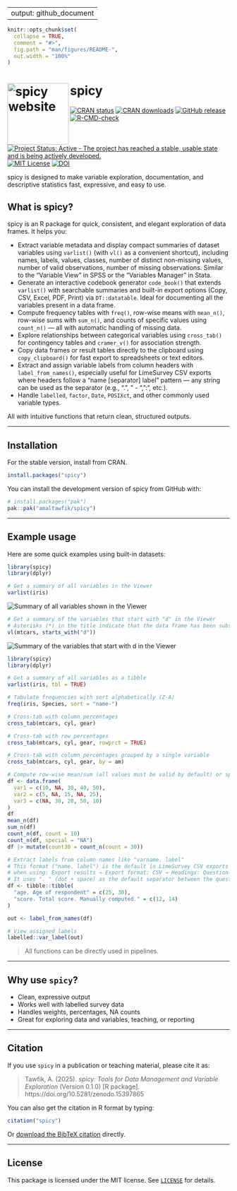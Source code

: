 
---
output: github_document
---

```r
knitr::opts_chunk$set(
  collapse = TRUE,
  comment = "#>",
  fig.path = "man/figures/README-",
  out.width = "100%"
)
```

# spicy <a href="https://amaltawfik.github.io/spicy/"><img src="man/figures/logo.png" align="left" height="139" alt="spicy website" /></a>

<!-- badges: start -->
[![CRAN status](https://www.r-pkg.org/badges/version-ago/spicy)](https://CRAN.R-project.org/package=spicy)
[![CRAN downloads](https://cranlogs.r-pkg.org/badges/grand-total/spicy)](https://cranlogs.r-pkg.org/badges/grand-total/spicy)
[![GitHub release](https://img.shields.io/github/v/release/amaltawfik/spicy?include_prereleases&label=GitHub%20release)](https://github.com/amaltawfik/spicy/releases)
[![R-CMD-check](https://github.com/amaltawfik/spicy/actions/workflows/R-CMD-check.yaml/badge.svg)](https://github.com/amaltawfik/spicy/actions/workflows/R-CMD-check.yaml)
[![Project Status: Active - The project has reached a stable, usable state and is being actively developed.](https://www.repostatus.org/badges/latest/active.svg)](https://www.repostatus.org/#active)
[![MIT License](https://img.shields.io/badge/license-MIT-blue.svg?style=flat)](https://opensource.org/licenses/MIT)
[![DOI](https://zenodo.org/badge/947229863.svg)](https://doi.org/10.5281/zenodo.15397865)
<!-- badges: end -->

spicy is designed to make variable exploration, documentation, and descriptive statistics fast, expressive, and easy to use.


## What is spicy?

spicy is an R package for quick, consistent, and elegant exploration of data frames. It helps you:

- Extract variable metadata and display compact summaries of dataset variables using `varlist()` (with `vl()` as a convenient shortcut), including names, labels, values, classes, number of distinct non-missing values,  number of valid observations, number of missing observations. Similar to the "Variable View" in SPSS or the "Variables Manager" in Stata.
- Generate an interactive codebook generator `code_book()` that extends `varlist()` with searchable summaries and built-in export options (Copy, CSV, Excel, PDF, Print) via `DT::datatable`. Ideal for documenting all the variables present in a data frame.
- Compute frequency tables with `freq()`, row-wise means with `mean_n()`, row-wise sums with `sum_n()`, and counts of specific values using `count_n()` — all with automatic handling of missing data.
- Explore relationships between categorical variables using `cross_tab()` for contingency tables and `cramer_v()` for association strength.
- Copy data frames or result tables directly to the clipboard using `copy_clipboard()` for fast export to spreadsheets or text editors.
- Extract and assign variable labels from column headers with `label_from_names()`, especially useful for LimeSurvey CSV exports where headers follow a "name [separator] label" pattern — any string can be used as the separator (e.g., ". ", " - ", ":", etc.).
- Handle `labelled`, `factor`, `Date`, `POSIXct`, and other commonly used variable types.  

All with intuitive functions that return clean, structured outputs.

---

## Installation

For the stable version, install from CRAN.
```r
install.packages("spicy")
```

You can install the development version of spicy from GitHub with:

```r
# install.packages("pak")
pak::pak("amaltawfik/spicy")
```

---

## Example usage

Here are some quick examples using built-in datasets:
```r
library(spicy)
library(dplyr)

# Get a summary of all variables in the Viewer
varlist(iris)
```
<img src="man/figures/varlist_1.png" alt="Summary of all variables shown in the Viewer">

```r
# Get a summary of the variables that start with "d" in the Viewer
# Asterisks (*) in the title indicate that the data frame has been subsetted
vl(mtcars, starts_with("d"))
```
<img src="man/figures/varlist_2.png" alt="Summary of the variables that start with d in the Viewer">

```r
library(spicy)
library(dplyr)
```

```r
# Get a summary of all variables as a tibble
varlist(iris, tbl = TRUE)

# Tabulate frequencies with sort alphabetically (Z-A)
freq(iris, Species, sort = "name-")

# Cross-tab with column percentages
cross_tab(mtcars, cyl, gear)

# Cross-tab with row percentages
cross_tab(mtcars, cyl, gear, rowprct = TRUE)

# Cross-tab with column percentages grouped by a single variable
cross_tab(mtcars, cyl, gear, by = am)

# Compute row-wise mean/sum (all values must be valid by default) or specific value
df <- data.frame(
  var1 = c(10, NA, 30, 40, 50),
  var2 = c(5, NA, 15, NA, 25),
  var3 = c(NA, 30, 20, 50, 10)
)
df
mean_n(df)
sum_n(df)
count_n(df, count = 10)
count_n(df, special = "NA")
df |> mutate(count30 = count_n(count = 30))

# Extract labels from column names like "varname. label"
# This format ("name. label") is the default in LimeSurvey CSV exports
# when using: Export results → Export format: CSV → Headings: Question code & question text.
# It uses ". " (dot + space) as the default separator between the question code and question text.
df <- tibble::tibble(
  "age. Age of respondent" = c(25, 30),
  "score. Total score. Manually computed." = c(12, 14)
)

out <- label_from_names(df)

# View assigned labels
labelled::var_label(out)
```

> All functions can be directly used in pipelines.

---

## Why use `spicy`?

- Clean, expressive output  
- Works well with labelled survey data  
- Handles weights, percentages, NA counts  
- Great for exploring data and variables, teaching, or reporting 

---

## Citation

If you use `spicy` in a publication or teaching material, please cite it as:

> Tawfik, A. (2025). *spicy: Tools for Data Management and Variable Exploration* (Version 0.1.0) [R package]. https://doi.org/10.5281/zenodo.15397865

You can also get the citation in R format by typing:

```r
citation("spicy")
```

Or [download the BibTeX citation](inst/citation.bib) directly.

---

## License

This package is licensed under the MIT license. See [`LICENSE`](LICENSE) for details.

